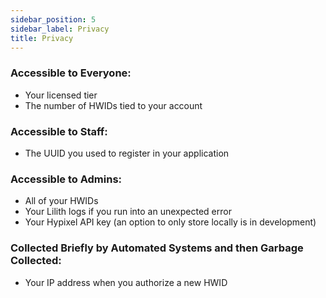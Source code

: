 ```yaml
---
sidebar_position: 5
sidebar_label: Privacy
title: Privacy
---
```


### Accessible to Everyone:

- Your licensed tier
- The number of HWIDs tied to your account

### Accessible to Staff:

- The UUID you used to register in your application

### Accessible to Admins:

- All of your HWIDs
- Your Lilith logs if you run into an unexpected error
- Your Hypixel API key (an option to only store locally is in development)

### Collected Briefly by Automated Systems and then Garbage Collected:

- Your IP address when you authorize a new HWID